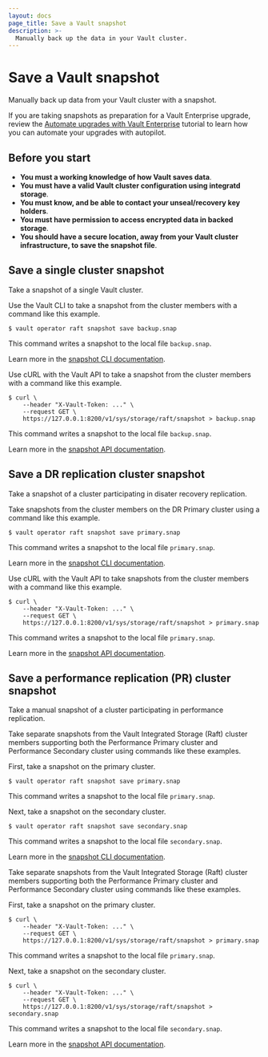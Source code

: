 ```yaml
---
layout: docs
page_title: Save a Vault snapshot
description: >-
  Manually back up the data in your Vault cluster.
---
```


# Save a Vault snapshot

Manually back up data from your Vault cluster with a snapshot.

<Tip>

If you are taking snapshots as preparation for a Vault Enterprise upgrade,
review the
[Automate upgrades with Vault Enterprise](/vault/tutorials/raft/raft-upgrade-automation)
tutorial to learn how you can automate your upgrades with autopilot.

</Tip>


## Before you start

- **You must a working knowledge of how Vault saves data**.
- **You must have a valid Vault cluster configuration using integratd storage**.
- **You must know, and be able to contact your unseal/recovery key holders**.
- **You must have permission to access encrypted data in backed storage**.
- **You should have a secure location, away from your Vault cluster
  infrastructure, to save the snapshot file**.


## Save a single cluster snapshot

Take a snapshot of a single Vault cluster.


<Tabs>

<Tab heading="CLI" group="cli">

Use the Vault CLI to take a snapshot from the cluster members with a command like this example.

```shell-session
$ vault operator raft snapshot save backup.snap
```

This command writes a snapshot to the local file `backup.snap`.

Learn more in the [snapshot CLI documentation](/vault/docs/commands/operator/raft#snapshot).

</Tab>

<Tab heading="API" group="api">

Use cURL with the Vault API to take a snapshot from the cluster members with a command like this example.

```shell-session
$ curl \
    --header "X-Vault-Token: ..." \
    --request GET \
    https://127.0.0.1:8200/v1/sys/storage/raft/snapshot > backup.snap
```

This command writes a snapshot to the local file `backup.snap`.

Learn more in the [snapshot API documentation](/vault/api-docs/system/storage/raft#take-a-snapshot-of-the-raft-cluster).

</Tab>

</Tabs>



## Save a DR replication cluster snapshot

Take a snapshot of a cluster participating in disater recovery replication.

<Tabs>

<Tab heading="CLI" group="cli">

Take snapshots from the cluster members on the DR Primary cluster using a command like this example.

```shell-session
$ vault operator raft snapshot save primary.snap
```

This command writes a snapshot to the local file `primary.snap`.

Learn more in the [snapshot CLI documentation](/vault/docs/commands/operator/raft#snapshot).

</Tab>

<Tab heading="API" group="api">

Use cURL with the Vault API to take snapshots from the cluster members with a command like this example.

```shell-session
$ curl \
    --header "X-Vault-Token: ..." \
    --request GET \
    https://127.0.0.1:8200/v1/sys/storage/raft/snapshot > primary.snap
```

This command writes a snapshot to the local file `primary.snap`.

Learn more in the [snapshot API documentation](/vault/api-docs/system/storage/raft#take-a-snapshot-of-the-raft-cluster).

</Tab>

</Tabs>



## Save a performance replication (PR) cluster snapshot

Take a manual snapshot of a cluster participating in performance replication.

<Tabs>

<Tab heading="CLI" group="cli">

Take separate snapshots from the Vault Integrated Storage (Raft) cluster members
supporting both the Performance Primary cluster and Performance Secondary
cluster using commands like these examples.

First, take a snapshot on the primary cluster.

```shell-session
$ vault operator raft snapshot save primary.snap
```

This command writes a snapshot to the local file `primary.snap`.

Next, take a snapshot on the secondary cluster.

```shell-session
$ vault operator raft snapshot save secondary.snap
```

This command writes a snapshot to the local file `secondary.snap`.

Learn more in the [snapshot CLI documentation](/vault/docs/commands/operator/raft#snapshot).

</Tab>

<Tab heading="API" group="api">

Take separate snapshots from the Vault Integrated Storage (Raft) cluster members
supporting both the Performance Primary cluster and Performance Secondary
cluster using commands like these examples.

First, take a snapshot on the primary cluster.

```shell-session
$ curl \
    --header "X-Vault-Token: ..." \
    --request GET \
    https://127.0.0.1:8200/v1/sys/storage/raft/snapshot > primary.snap
```

This command writes a snapshot to the local file `primary.snap`.

Next, take a snapshot on the secondary cluster.

```shell-session
$ curl \
    --header "X-Vault-Token: ..." \
    --request GET \
    https://127.0.0.1:8200/v1/sys/storage/raft/snapshot > secondary.snap
```

This command writes a snapshot to the local file `secondary.snap`.

Learn more in the [snapshot API documentation](/vault/api-docs/system/storage/raft#take-a-snapshot-of-the-raft-cluster).

</Tab>

</Tabs>
